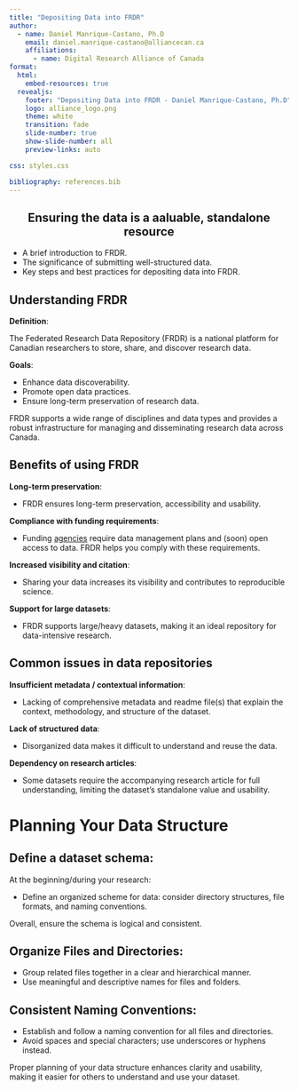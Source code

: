 ```yaml
---
title: "Depositing Data into FRDR"
author: 
  - name: Daniel Manrique-Castano, Ph.D
    email: daniel.manrique-castano@alliancecan.ca
    affiliations:
      - name: Digital Research Alliance of Canada
format: 
  html:
    embed-resources: true
  revealjs:
    footer: "Depositing Data into FRDR - Daniel Manrique-Castano, Ph.D"
    logo: alliance_logo.png
    theme: white
    transition: fade
    slide-number: true
    show-slide-number: all
    preview-links: auto

css: styles.css

bibliography: references.bib 
---
```


## Ensuring the data is a aaluable, standalone resource {style="text-align: center;"}

- A brief introduction to FRDR.
- The significance of submitting well-structured data.
- Key steps and best practices for depositing data into FRDR.


## Understanding FRDR

::: {.r-fit-text}

**Definition**:

The Federated Research Data Repository (FRDR) is a national platform for Canadian researchers to store, share, and discover research data.

**Goals**:

  - Enhance data discoverability.
  - Promote open data practices.
  - Ensure long-term preservation of research data.


FRDR supports a wide range of disciplines and data types and provides a robust infrastructure for managing and disseminating research data across Canada.

:::

## Benefits of using FRDR

::: {.r-fit-text}

**Long-term preservation**:

  - FRDR ensures long-term preservation, accessibility and usability.

**Compliance with funding requirements**:

  - Funding [agencies](https://science.gc.ca/site/science/en/interagency-research-funding/policies-and-guidelines/research-data-management/tri-agency-research-data-management-policy-frequently-asked-questions) require data management plans and (soon) open access to data. FRDR helps you comply with these requirements.

**Increased visibility and citation**:

  - Sharing your data increases its visibility and contributes to reproducible science.

**Support for large datasets**:

  - FRDR supports large/heavy datasets, making it an ideal repository for data-intensive research.

:::


## Common issues in data repositories

::: {.r-fit-text}

**Insufficient metadata / contextual information**:

  - Lacking of comprehensive metadata and readme file(s) that explain the context, methodology, and structure of the dataset.


**Lack of structured data**:

  - Disorganized data makes it difficult to understand and reuse the data.


**Dependency on research articles**:

  - Some datasets require the accompanying research article for full understanding, limiting the dataset's standalone value and usability.

:::


# Planning Your Data Structure

## Define a dataset schema:

At the beginning/during your research:

  - Define an organized scheme for data: consider directory structures, file formats, and naming conventions.

Overall, ensure the schema is logical and consistent.

## **Organize Files and Directories**:
- Group related files together in a clear and hierarchical manner.
- Use meaningful and descriptive names for files and folders.

## **Consistent Naming Conventions**:
- Establish and follow a naming convention for all files and directories.
- Avoid spaces and special characters; use underscores or hyphens instead.

Proper planning of your data structure enhances clarity and usability, making it easier for others to understand and use your dataset.


